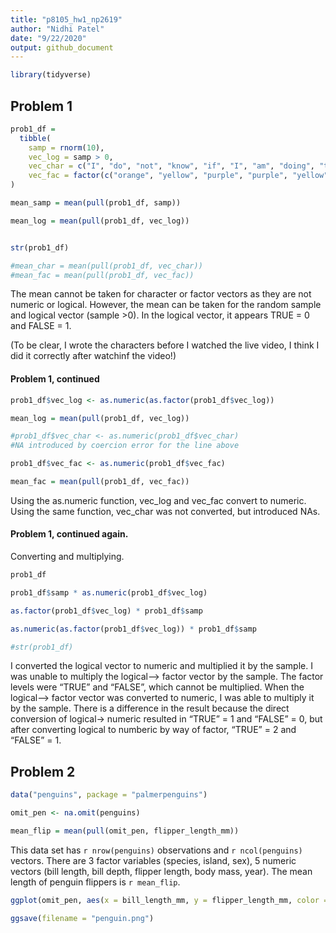 ```yaml
---
title: "p8105_hw1_np2619"
author: "Nidhi Patel"
date: "9/22/2020"
output: github_document
---
```


```r

library(tidyverse)

```


## Problem 1

```r
prob1_df = 
  tibble(
    samp = rnorm(10),
    vec_log = samp > 0,
    vec_char = c("I", "do", "not", "know", "if", "I", "am", "doing", "this", "right"),
    vec_fac = factor(c("orange", "yellow", "purple", "purple", "yellow", "orange", "purple", "purple", "yellow", "orange"))
)

mean_samp = mean(pull(prob1_df, samp))

mean_log = mean(pull(prob1_df, vec_log))


str(prob1_df)

#mean_char = mean(pull(prob1_df, vec_char))
#mean_fac = mean(pull(prob1_df, vec_fac))

```
The mean cannot be taken for character or factor vectors as they are not numeric or logical. However, the mean can be taken for the random sample and logical vector (sample >0). In the logical vector, it appears TRUE = 0 and FALSE = 1. 

(To be clear, I wrote the characters before I watched the live video, I think I did it correctly after watchinf the video!)

#### Problem 1, continued

```r

prob1_df$vec_log <- as.numeric(as.factor(prob1_df$vec_log))

mean_log = mean(pull(prob1_df, vec_log))

#prob1_df$vec_char <- as.numeric(prob1_df$vec_char)
#NA introduced by coercion error for the line above

prob1_df$vec_fac <- as.numeric(prob1_df$vec_fac)

mean_fac = mean(pull(prob1_df, vec_fac))

```

Using the as.numeric function, vec_log and vec_fac convert to numeric. Using the same function, vec_char was not converted, but introduced NAs.

#### Problem 1, continued again.
Converting and multiplying.

```r
prob1_df

prob1_df$samp * as.numeric(prob1_df$vec_log)

as.factor(prob1_df$vec_log) * prob1_df$samp

as.numeric(as.factor(prob1_df$vec_log)) * prob1_df$samp

#str(prob1_df)

```
I converted the logical vector to numeric and multiplied it by the sample. I was unable to multiply the logical--> factor vector by the sample. The factor levels were "TRUE" and "FALSE", which cannot be multiplied.  When the logical--> factor vector was converted to numeric, I was able to multiply it by the sample. There is a difference in the result because the direct conversion of logical-> numeric resulted in "TRUE" = 1 and "FALSE" = 0, but after converting logical to numberic by way of factor, "TRUE" = 2 and "FALSE" = 1.


## Problem 2 


```r

data("penguins", package = "palmerpenguins")

omit_pen <- na.omit(penguins)

mean_flip = mean(pull(omit_pen, flipper_length_mm))

```


This data set has `r nrow(penguins)` observations and `r ncol(penguins)` vectors.  There are 3 factor variables (species, island, sex), 5 numeric vectors (bill length, bill depth, flipper length, body mass, year). The mean length of penguin flippers is `r mean_flip`. 

```r

ggplot(omit_pen, aes(x = bill_length_mm, y = flipper_length_mm, color = species)) + geom_point() + xlab("Bill Length (mm)") + ylab("Flipper Length (mm)") + ggtitle("Plot of bill length by flipper length")

ggsave(filename = "penguin.png")

```

